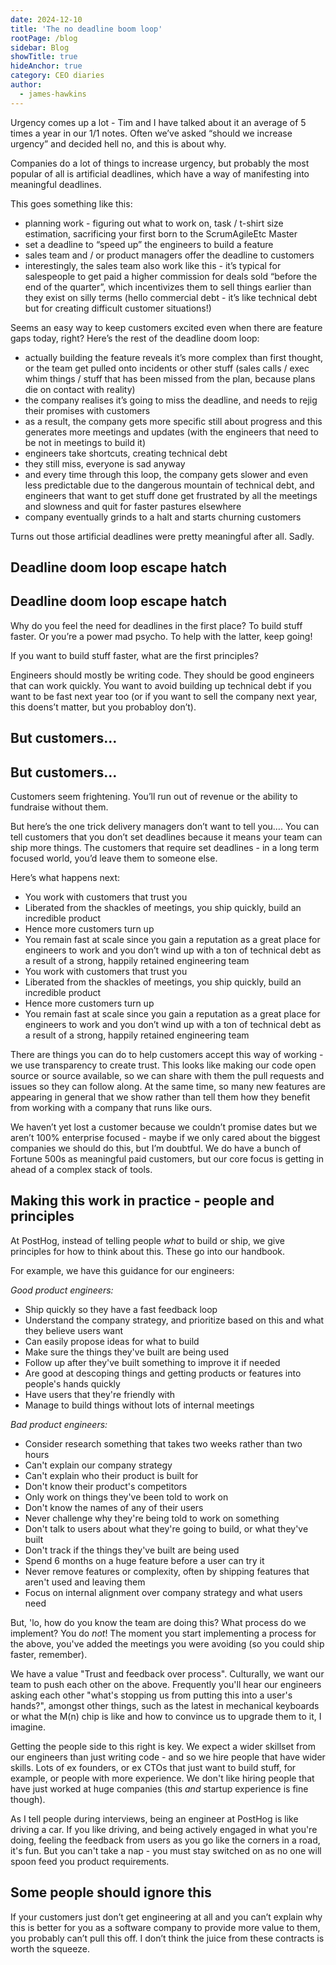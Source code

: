 ```yaml
---
date: 2024-12-10
title: 'The no deadline boom loop'
rootPage: /blog
sidebar: Blog
showTitle: true
hideAnchor: true
category: CEO diaries
author:
  - james-hawkins
---
```


Urgency comes up a lot - Tim and I have talked about it an average of 5 times a year in our 1/1 notes. Often we’ve asked “should we increase urgency” and decided hell no, and this is about why.

Companies do a lot of things to increase urgency, but probably the most popular of all is artificial deadlines, which have a way of manifesting into meaningful deadlines.

This goes something like this:

* planning work - figuring out what to work on, task / t-shirt size estimation, sacrificing your first born to the ScrumAgileEtc Master
* set a deadline to “speed up” the engineers to build a feature
* sales team and / or product managers offer the deadline to customers
* interestingly, the sales team also work like this - it’s typical for salespeople to get paid a higher commission for deals sold “before the end of the quarter”, which incentivizes them to sell things earlier than they exist on silly terms (hello commercial debt - it’s like technical debt but for creating difficult customer situations!)

Seems an easy way to keep customers excited even when there are feature gaps today, right? Here’s the rest of the deadline doom loop:

* actually building the feature reveals it’s more complex than first thought, or the team get pulled onto incidents or other stuff (sales calls / exec whim things / stuff that has been missed from the plan, because plans die on contact with reality)
* the company realises it’s going to miss the deadline, and needs to rejig their promises with customers 
* as a result, the company gets more specific still about progress and this generates more meetings and updates (with the engineers that need to be not in meetings to build it)
* engineers take shortcuts, creating technical debt
* they still miss, everyone is sad anyway
* and every time through this loop, the company gets slower and even less predictable due to the dangerous mountain of technical debt, and engineers that want to get stuff done get frustrated by all the meetings and slowness and quit for faster pastures elsewhere
* company eventually grinds to a halt and starts churning customers

Turns out those artificial deadlines were pretty meaningful after all. Sadly.

## Deadline doom loop escape hatch


## Deadline doom loop escape hatch

Why do you feel the need for deadlines in the first place? To build stuff faster. Or you’re a power mad psycho. To help with the latter, keep going!

If you want to build stuff faster, what are the first principles?

Engineers should mostly be writing code. They should be good engineers that can work quickly. You want to avoid building up technical debt if you want to be fast next year too (or if you want to sell the company next year, this doens’t matter, but you probabloy don’t).

## But customers…

## But customers…

Customers seem frightening. You’ll run out of revenue or the ability to fundraise without them.

But here’s the one trick delivery managers don’t want to tell you…. You can tell customers that you don’t set deadlines because it means your team can ship more things. The customers that require set deadlines - in a long term focused world, you’d leave them to someone else.

Here’s what happens next:

* You work with customers that trust you
* Liberated from the shackles of meetings, you ship quickly, build an incredible product
* Hence more customers turn up
* You remain fast at scale since you gain a reputation as a great place for engineers to work and you don’t wind up with a ton of technical debt as a result of a strong, happily retained engineering team
* You work with customers that trust you
* Liberated from the shackles of meetings, you ship quickly, build an incredible product
* Hence more customers turn up
* You remain fast at scale since you gain a reputation as a great place for engineers to work and you don’t wind up with a ton of technical debt as a result of a strong, happily retained engineering team

There are things you can do to help customers accept this way of working - we use transparency to create trust. This looks like making our code open source or source available, so we can share with them the pull requests and issues so they can follow along. At the same time, so many new features are appearing in general that we show rather than tell them how they benefit from working with a company that runs like ours.

We haven’t yet lost a customer because we couldn’t promise dates but we aren’t 100% enterprise focused - maybe if we only cared about the biggest companies we should do this, but I’m doubtful. We do have a bunch of Fortune 500s as meaningful paid customers, but our core focus is getting in ahead of a complex stack of tools.

## Making this work in practice - people and principles

At PostHog, instead of telling people _what_ to build or ship, we give principles for how to think about this. These go into our handbook.

For example, we have this guidance for our engineers:

_Good product engineers:_

* Ship quickly so they have a fast feedback loop
* Understand the company strategy, and prioritize based on this and what they believe users want
* Can easily propose ideas for what to build
* Make sure the things they've built are being used
* Follow up after they've built something to improve it if needed
* Are good at descoping things and getting products or features into people's hands quickly
* Have users that they're friendly with
* Manage to build things without lots of internal meetings

_Bad product engineers:_

* Consider research something that takes two weeks rather than two hours
* Can't explain our company strategy
* Can't explain who their product is built for
* Don't know their product's competitors
* Only work on things they've been told to work on
* Don't know the names of any of their users
* Never challenge why they're being told to work on something
* Don't talk to users about what they're going to build, or what they've built
* Don't track if the things they've built are being used
* Spend 6 months on a huge feature before a user can try it
* Never remove features or complexity, often by shipping features that aren't used and leaving them
* Focus on internal alignment over company strategy and what users need

But, 'lo, how do you know the team are doing this? What process do we implement? You do _not_! The moment you start implementing a process for the above, you've added the meetings you were avoiding (so you could ship faster, remember).

We have a value "Trust and feedback over process". Culturally, we want our team to push each other on the above. Frequently you'll hear our engineers asking each other "what's stopping us from putting this into a user's hands?", amongst other things, such as the latest in mechanical keyboards or what the M(n) chip is like and how to convince us to upgrade them to it, I imagine.

Getting the people side to this right is key. We expect a wider skillset from our engineers than just writing code - and so we hire people that have wider skills. Lots of ex founders, or ex CTOs that just want to build stuff, for example, or people with more experience. We don't like hiring people that have just worked at huge companies (this _and_ startup experience is fine though).

As I tell people during interviews, being an engineer at PostHog is like driving a car. If you like driving, and being actively engaged in what you're doing, feeling the feedback from users as you go like the corners in a road, it's fun. But you can't take a nap - you must stay switched on as no one will spoon feed you product requirements.

## Some people should ignore this

If your customers just don’t get engineering at all and you can’t explain why this is better for you as a software company to provide more value to them, you probably can’t pull this off. I don’t think the juice from these contracts is worth the squeeze.
